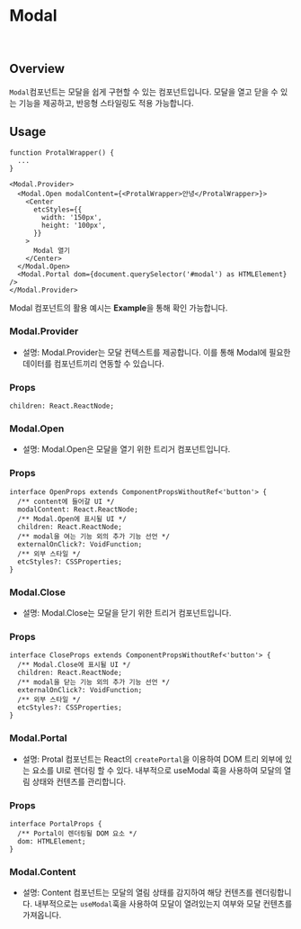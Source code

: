 
# Modal

<br />

## Overview

`Modal`컴포넌트는 모달을 쉽게 구현할 수 있는 컴포넌트입니다. 모달을 열고 닫을 수 있는 기능을 제공하고, 반응형 스타일링도 적용 가능합니다.

## Usage

```tsx
function ProtalWrapper() {
  ...
}

<Modal.Provider>
  <Modal.Open modalContent={<ProtalWrapper>안녕</ProtalWrapper>}>
    <Center
      etcStyles={{
        width: '150px',
        height: '100px',
      }}
    >
      Modal 열기
    </Center>
  </Modal.Open>
  <Modal.Portal dom={document.querySelector('#modal') as HTMLElement} />
</Modal.Provider>
```

Modal 컴포넌트의 활용 예시는 **Example**을 통해 확인 가능합니다.

### Modal.Provider

- 설명: Modal.Provider는 모달 컨텍스트를 제공합니다. 이를 통해 Modal에 필요한 데이터를 컴포넌트끼리 연동할 수 있습니다.

### Props

```tsx
children: React.ReactNode;
```

### Modal.Open

- 설명: Modal.Open은 모달을 열기 위한 트리거 컴포넌트입니다.

### Props

```tsx
interface OpenProps extends ComponentPropsWithoutRef<'button'> {
  /** content에 들어갈 UI */
  modalContent: React.ReactNode;
  /** Modal.Open에 표시될 UI */
  children: React.ReactNode;
  /** modal을 여는 기능 외의 추가 기능 선언 */
  externalOnClick?: VoidFunction;
  /** 외부 스타일 */
  etcStyles?: CSSProperties;
}
```

### Modal.Close

- 설명: Modal.Close는 모달을 닫기 위한 트리거 컴포넌트입니다.

### Props

```tsx
interface CloseProps extends ComponentPropsWithoutRef<'button'> {
  /** Modal.Close에 표시될 UI */
  children: React.ReactNode;
  /** modal을 닫는 기능 외의 추가 기능 선언 */
  externalOnClick?: VoidFunction;
  /** 외부 스타일 */
  etcStyles?: CSSProperties;
}
```

### Modal.Portal

- 설명: Protal 컴포넌트는 React의 `createPortal`을 이용하여 DOM 트리 외부에 있는 요소를 UI로 렌더링 할 수 있다.
  내부적으로 useModal 훅을 사용하여 모달의 열림 상태와 컨텐츠를 관리합니다.

### Props

```tsx
interface PortalProps {
  /** Portal이 렌더링될 DOM 요소 */
  dom: HTMLElement;
}
```

### Modal.Content

- 설명: Content 컴포넌트는 모달의 열림 상태를 감지하여 해당 컨텐츠를 렌더링합니다.
  내부적으로는 `useModal`훅을 사용하여 모달이 열려있는지 여부와 모달 컨텐츠를 가져옵니다.
